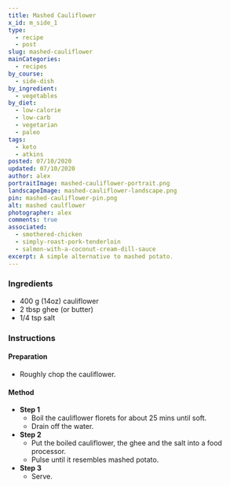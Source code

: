```yaml
---
title: Mashed Cauliflower
x_id: m_side_1
type:
  - recipe
  - post
slug: mashed-cauliflower
mainCategories: 
  - recipes 
by_course:
  - side-dish
by_ingredient:
  - vegetables
by_diet:
  - low-calorie
  - low-carb
  - vegetarian
  - paleo
tags: 
  - keto
  - atkins
posted: 07/10/2020
updated: 07/10/2020
author: alex
portraitImage: mashed-cauliflower-portrait.png
landscapeImage: mashed-cauliflower-landscape.png
pin: mashed-cauliflower-pin.png
alt: mashed caulflower
photographer: alex
comments: true
associated: 
  - smothered-chicken
  - simply-roast-pork-tenderloin
  - salmon-with-a-coconut-cream-dill-sauce
excerpt: A simple alternative to mashed potato.
---
```


<Ingredients>

### Ingredients
    
  - 400 g (14oz) cauliflower
  - 2 tbsp ghee (or butter)
  - 1/4 tsp salt

</Ingredients>

<Instructions>

### Instructions

#### Preparation
  - Roughly chop the cauliflower.

#### Method

  - **Step 1**
    - Boil the cauliflower florets for about 25 mins until soft.
    - Drain off the water.
  - **Step 2**
    - Put the boiled cauliflower, the ghee and the salt into a food processor.
    - Pulse until it resembles mashed potato.
  - **Step 3**
    - Serve.

</Instructions>



